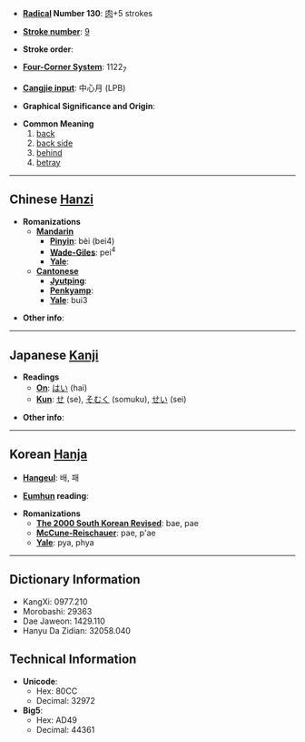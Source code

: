 * '''[[Wiktionary:Chinese radical index| Radical]] Number 130''': [[Wiktionary:Chinese radical index 肉|肉]]+5 strokes

* '''[[Wiktionary:Chinese total strokes index|Stroke number]]''': [[Wiktionary:Chinese total strokes index 9|9]]

* '''Stroke order''': 

* '''[[Wiktionary:Chinese four corner index|Four-Corner System]]''': 1122<sub>7</sub>

* '''[[Wiktionary:Chinese Cangjie index|Cangjie input]]''': 中心月 (LPB)

* '''Graphical Significance and Origin''': 

* '''Common Meaning'''
*#[[back]]
*# [[back side]]
*# [[behind]]
*# [[betray]]

----

== Chinese [[Hanzi]] ==

* '''Romanizations'''
** '''[[Mandarin]]'''
*** '''[[Pinyin]]''': bèi (bei4)
*** '''[[Wade-Giles]]''': pei<sup>4</sup>
*** '''[[Yale]]''': 
** '''[[Cantonese]]'''
*** '''[[Jyutping]]''':
*** '''[[Penkyamp]]''': 
*** '''[[Yale]]''': bui3

* '''Other info''': 

----

== Japanese [[Kanji]] ==

* '''Readings'''
** '''[[On]]''': [[はい]] (hai)
** '''[[Kun]]''': [[せ]] (se), [[そむく]] (somuku), [[せい]] (sei)

* '''Other info''':  

----

== Korean [[Hanja]] ==

* '''[[Hangeul]]''': 배, 패

* '''[[Eumhun]] reading''': 

* '''Romanizations'''
** '''[[The 2000 South Korean Revised Romanization|The 2000 South Korean Revised]]''': bae, pae
** '''[[McCune-Reischauer]]''': pae, p'ae
** '''[[Yale]]''': pya, phya

----

== Dictionary Information ==

* KangXi: 0977.210
* Morobashi: 29363
* Dae Jaweon: 1429.110
* Hanyu Da Zidian: 32058.040

== Technical Information ==

* '''Unicode''':
** Hex: 80CC
** Decimal: 32972
* '''Big5''':
** Hex: AD49
** Decimal: 44361